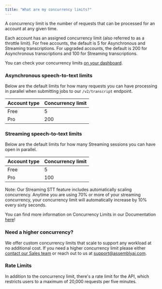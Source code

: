 ```yaml
---
title: "What are my concurrency limits?"
---
```


A concurrency limit is the number of requests that can be processed for an account at any given time.

Each account has an assigned concurrency limit (also referred to as a throttle limit). For free accounts, the default is 5 for Asynchronous and Streaming transcriptions. For upgraded accounts, the default is 200 for Asynchronous transcriptions and 100 for Streaming transcriptions.

You can check your concurrency limits [on your dashboard](https://www.assemblyai.com/dashboard/rate-limits).

### Asynchronous speech-to-text limits

Below are the default limits for how many requests you can have processing in parallel when submitting jobs to our `/v2/transcript` endpoint.

| Account type | Concurrency limit |
| ------------ | ----------------- |
| Free         | 5                 |
| Pro          | 200               |

### Streaming speech-to-text limits

Below are the default limits for how many Streaming sessions you can have open in parallel.

| Account type | Concurrency limit |
| ------------ | ----------------- |
| Free         | 5                 |
| Pro          | 100               |

Note: Our Streaming STT feature includes automatically scaling concurrency. Anytime you are using 70% or more of your streaming concurrency, your concurrency limit will automatically increase by 10% every sixty seconds.

You can find more information on Concurrency Limits in our Documentation [here](https://www.assemblyai.com/docs/concepts/concurrency-limit)!

### Need a higher concurrency?

We offer custom concurrency limits that scale to support any workload at no additional cost. If you need a higher concurrency limit please either [contact our Sales team](https://www.assemblyai.com/contact) or reach out to us at [support@assemblyai.com](mailto:support@assemblyai.com).

### Rate Limits

In addition to the concurrency limit, there's a rate limit for the API, which restricts users to a maximum of 20,000 requests per five minutes.
